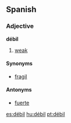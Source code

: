 ==Spanish==
===Adjective===
'''débil'''

# [[weak]]

====Synonyms====
*[[fragil]]

====Antonyms====
*[[fuerte]]

[[es:débil]]
[[hu:débil]]
[[pt:débil]]